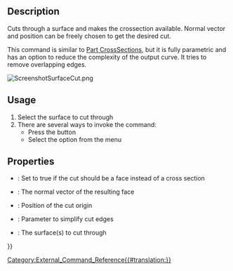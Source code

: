 <languages/>
<translate>

{{Docnav
|[[CurvedShapes_InterpolatedMiddle|InterpolatedMiddle]]
|
|[[CurvedShapes_Workbench|CurvedShapes]]
|IconL=CurvedShapes_InterpolatedMiddle.svg
|IconR=
|IconC=CurvedShapes_workbench_icon.svg
}}

{{GuiCommand
|Name=CurvedShapes SurfaceCut
|MenuLocation=Curved Shapes → Surface Cut
|Workbenches=[[CurvedShapes_Workbench|CurvedShapes]]
|Shortcut=
|SeeAlso=
}}

==Description==

Cuts through a surface and makes the crossection available. Normal vector and position can be freely chosen to get the desired cut.

This command is similar to [[Part_CrossSections|Part CrossSections]], but it is fully parametric and has an option to reduce the complexity of the output curve. It tries to remove overlapping edges.

</translate>
[[File:ScreenshotSurfaceCut.png|none|thumb]]
<translate>
{{Caption|Image of a simple FreeCAD project with two sketches using the SurfaceCut on a surface}}

==Usage==

# Select the surface to cut through
# There are several ways to invoke the command:
#* Press the {{Button|[[Image:CurvedShapes_SurfaceCut.svg|16px]] [[CurvedShapes_SurfaceCut|Surface Cut]]}} button
#* Select the {{MenuCommand|Curved Shapes → [[Image:CurvedShapes_SurfaceCut.svg|16px]] Surface Cut}} option from the menu

==Properties==

{{Properties_Title|Interpolated Middle}}

* {{PropertyData|Face}}: Set to true if the cut should be a face instead of a cross section
* {{PropertyData|Normal}}: The normal vector of the resulting face
* {{PropertyData|Position}}: Position of the cut origin
* {{PropertyData|Simplify}}: Parameter to simplify cut edges
* {{PropertyData|Surfaces}}: The surface(s) to cut through


{{Docnav
|[[CurvedShapes_InterpolatedMiddle|InterpolatedMiddle]]
|
|[[CurvedShapes_Workbench|CurvedShapes]]
|IconL=CurvedShapes_InterpolatedMiddle.svg
|IconR=
|IconC=CurvedShapes_workbench_icon.svg
}}

</translate>
{{Userdocnavi{{#translation:}}}}
[[Category:External_Command_Reference{{#translation:}}]]